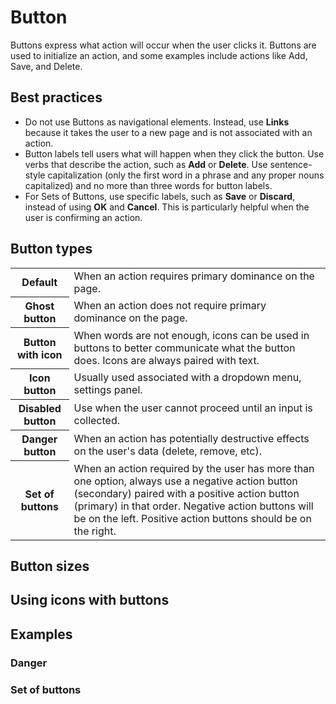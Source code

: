 
# Button

Buttons express what action will occur when the user clicks it. Buttons are used to initialize an action, and some examples include actions like Add, Save, and Delete.

## Best practices

- Do not use Buttons as navigational elements. Instead, use **Links** because it takes the user to a new page and is not associated with an action.
- Button labels tell users what will happen when they click the button. Use verbs that describe the action, such as **Add** or **Delete**. Use sentence-style capitalization (only the first word in a phrase and any proper nouns capitalized) and no more than three words for button labels.
- For Sets of Buttons, use specific labels, such as **Save** or **Discard**, instead of using **OK** and **Cancel**. This is particularly helpful when the user is confirming an action.

## Button types

<table>
  <tbody>
    <tr>
      <th width={190}>Default</th>
      <td>When an action requires primary dominance on the page.</td>
    </tr>
    <tr>
      <th>Ghost button</th>
      <td>When an action does not require primary dominance on the page.</td>
    </tr>
    <tr>
      <th>Button with icon</th>
      <td>
        When words are not enough, icons can be used in buttons to better communicate what the button does. Icons are
        always paired with text.
      </td>
    </tr>
    <tr>
      <th>Icon button</th>
      <td>Usually used associated with a dropdown menu, settings panel.</td>
    </tr>
    <tr>
      <th>Disabled button</th>
      <td>Use when the user cannot proceed until an input is collected.</td>
    </tr>
    <tr>
      <th>Danger button</th>
      <td>When an action has potentially destructive effects on the user's data (delete, remove, etc).</td>
    </tr>
    <tr>
      <th>Set of buttons</th>
      <td>
        When an action required by the user has more than one option, always use a negative action button (secondary)
        paired with a positive action button (primary) in that order. Negative action buttons will be on the left.
        Positive action buttons should be on the right.
      </td>
    </tr>
  </tbody>
</table>

## Button sizes

<Demo src='pages/components/button/ButtonSizes' />

## Using icons with buttons

<Demo src='pages/components/button/ButtonIcons' />

## Examples

### Danger

<Demo src='pages/components/button/ButtonDanger' />

### Set of buttons
